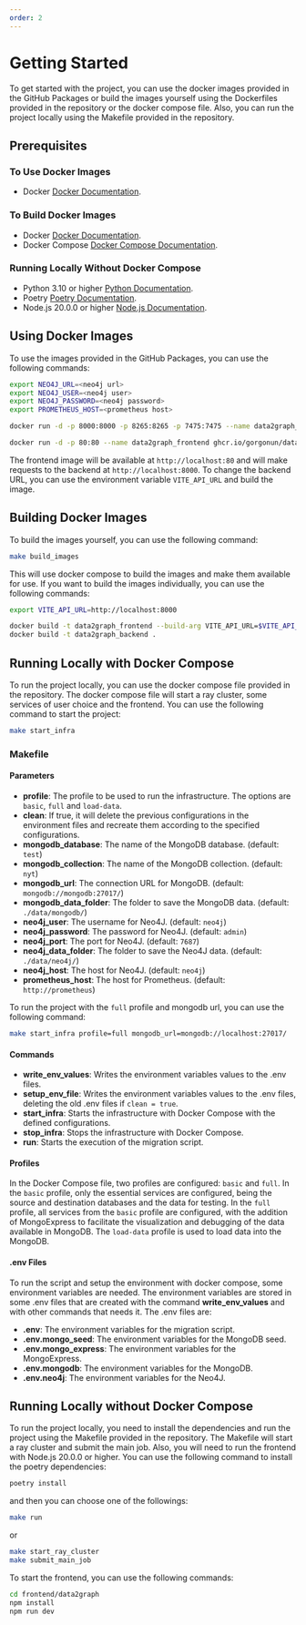 ```yaml
---
order: 2
---
```


# Getting Started

To get started with the project, you can use the docker images provided in the GitHub Packages or build the images yourself using the Dockerfiles provided in the repository or the docker compose file. Also, you can run the project locally using the Makefile provided in the repository.

## Prerequisites

### To Use Docker Images

- Docker [Docker Documentation](https://docs.docker.com/get-docker/).

### To Build Docker Images

- Docker [Docker Documentation](https://docs.docker.com/get-docker/).
- Docker Compose [Docker Compose Documentation](https://docs.docker.com/compose/install/).

### Running Locally Without Docker Compose

- Python 3.10 or higher [Python Documentation](https://www.python.org/downloads/).
- Poetry [Poetry Documentation](https://python-poetry.org/docs/).
- Node.js 20.0.0 or higher [Node.js Documentation](https://nodejs.org/en/download/).

## Using Docker Images

To use the images provided in the GitHub Packages, you can use the following commands:

```bash
export NEO4J_URL=<neo4j url>
export NEO4J_USER=<neo4j user>
export NEO4J_PASSWORD=<neo4j password>
export PROMETHEUS_HOST=<prometheus host>

docker run -d -p 8000:8000 -p 8265:8265 -p 7475:7475 --name data2graph_backend -e NEO4J_URL=$NEO4J_URL -e NEO4J_USER=$NEO4J_USER -e NEO4J_PASSWORD=$NEO4J_PASSWORD -e PROMETHEUS_HOST=$PROMETHEUS_HOST  ghcr.io/gorgonun/data_to_graph_backend:latest

docker run -d -p 80:80 --name data2graph_frontend ghcr.io/gorgonun/data_to_graph_frontend:latest
```

The frontend image will be available at `http://localhost:80` and will make requests to the backend at `http://localhost:8000`. To change the backend URL, you can use the environment variable `VITE_API_URL` and build the image.

## Building Docker Images

To build the images yourself, you can use the following command:

```bash
make build_images
```

This will use docker compose to build the images and make them available for use. If you want to build the images individually, you can use the following commands:

```bash
export VITE_API_URL=http://localhost:8000

docker build -t data2graph_frontend --build-arg VITE_API_URL=$VITE_API_URL  ./frontend/data2graph/
docker build -t data2graph_backend .
```

## Running Locally with Docker Compose

To run the project locally, you can use the docker compose file provided in the repository. The docker compose file will start a ray cluster, some services of user choice and the frontend. You can use the following command to start the project:

```bash
make start_infra
```

### Makefile

#### Parameters

- **profile**: The profile to be used to run the infrastructure. The options are `basic`, `full` and `load-data`.
- **clean**: If true, it will delete the previous configurations in the environment files and recreate them according to the specified configurations.
- **mongodb_database**: The name of the MongoDB database. (default: `test`)
- **mongodb_collection**: The name of the MongoDB collection. (default: `nyt`)
- **mongodb_url**: The connection URL for MongoDB. (default: `mongodb://mongodb:27017/`)
- **mongodb_data_folder**: The folder to save the MongoDB data. (default: `./data/mongodb/`)
- **neo4j_user**: The username for Neo4J. (default: `neo4j`)
- **neo4j_password**: The password for Neo4J. (default: `admin`)
- **neo4j_port**: The port for Neo4J. (default: `7687`)
- **neo4j_data_folder**: The folder to save the Neo4J data. (default: `./data/neo4j/`)
- **neo4j_host**: The host for Neo4J. (default: `neo4j`)
- **prometheus_host**: The host for Prometheus. (default: `http://prometheus`)

To run the project with the `full` profile and mongodb url, you can use the following command:

```bash
make start_infra profile=full mongodb_url=mongodb://localhost:27017/
```

#### Commands

- **write_env_values**: Writes the environment variables values to the .env files.
- **setup_env_file**: Writes the environment variables values to the .env files, deleting the old .env files if `clean = true`.
- **start_infra**: Starts the infrastructure with Docker Compose with the defined configurations.
- **stop_infra**: Stops the infrastructure with Docker Compose.
- **run**: Starts the execution of the migration script.

#### Profiles

In the Docker Compose file, two profiles are configured: `basic` and `full`. In the `basic` profile, only the essential services are configured, being the source and destination databases and the data for testing. In the `full` profile, all services from the `basic` profile are configured, with the addition of MongoExpress to facilitate the visualization and debugging of the data available in MongoDB. The `load-data` profile is used to load data into the MongoDB.

#### .env Files

To run the script and setup the environment with docker compose, some environment variables are needed. The environment variables are stored in some .env files that are created with the command **write_env_values** and with other commands that needs it. The .env files are:

- **.env**: The environment variables for the migration script.
- **.env.mongo_seed**: The environment variables for the MongoDB seed.
- **.env.mongo_express**: The environment variables for the MongoExpress.
- **.env.mongodb**: The environment variables for the MongoDB.
- **.env.neo4j**: The environment variables for the Neo4J.

## Running Locally without Docker Compose

To run the project locally, you need to install the dependencies and run the project using the Makefile provided in the repository. The Makefile will start a ray cluster and submit the main job. Also, you will need to run the frontend with Node.js 20.0.0 or higher. You can use the following command to install the poetry dependencies:

```bash
poetry install
```

and then you can choose one of the followings:

```bash
make run
```

or

```bash
make start_ray_cluster
make submit_main_job
```

To start the frontend, you can use the following commands:

```bash
cd frontend/data2graph
npm install
npm run dev
```
